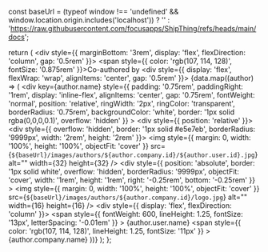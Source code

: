   const baseUrl = (typeof window !== 'undefined' && window.location.origin.includes('localhost')) ? '' : 'https://raw.githubusercontent.com/focusapps/ShipThing/refs/heads/main/docs';

  return (
    <div style={{ marginBottom: '3rem', display: 'flex', flexDirection: 'column', gap: '0.5rem' }}>
      <span style={{ color: 'rgb(107, 114, 128)', fontSize: '0.875rem' }}>Co-authored by</span>
      <div style={{ display: 'flex', flexWrap: 'wrap', alignItems: 'center', gap: '0.5rem' }}>
        {data.map((author) => (
          <div
            key={author.name}
            style={{
              padding: '0.75rem',
              paddingRight: '1rem',
              display: 'inline-flex',
              alignItems: 'center',
              gap: '0.75rem',
              fontWeight: 'normal',
              position: 'relative',
              ringWidth: '2px',
              ringColor: 'transparent',
              borderRadius: '0.75rem',
              backgroundColor: 'white',
              border: '1px solid rgba(0,0,0,0.1)',
              overflow: 'hidden'
            }}
          >
            <div style={{ position: 'relative' }}>
              <div style={{ overflow: 'hidden', border: '1px solid #e5e7eb', borderRadius: '9999px', width: '2rem', height: '2rem' }}>
                <img
                  style={{ margin: 0, width: '100%', height: '100%', objectFit: 'cover' }}
                  src={`${baseUrl}/images/authors/${author.company.id}/${author.user.id}.jpg`}
                  alt=""
                  width={32}
                  height={32}
                />
              </div>
              <div
                style={{
                  position: 'absolute',
                  border: '1px solid white',
                  overflow: 'hidden',
                  borderRadius: '9999px',
                  objectFit: 'cover',
                  width: '1rem',
                  height: '1rem',
                  right: '-0.25rem',
                  bottom: '-0.25rem'
                }}
              >
                <img
                  style={{ margin: 0, width: '100%', height: '100%', objectFit: 'cover' }}
                  src={`${baseUrl}/images/authors/${author.company.id}/logo.jpg`}
                  alt=""
                  width={16}
                  height={16}
                />
              </div>
            </div>
            <div style={{ display: 'flex', flexDirection: 'column' }}>
              <span
                style={{
                  fontWeight: 600,
                  lineHeight: 1.25,
                  fontSize: '13px',
                  letterSpacing: '-0.01em'
                }}
              >
                {author.user.name}
              </span>
              <span
                style={{
                  color: 'rgb(107, 114, 128)',
                  lineHeight: 1.25,
                  fontSize: '11px'
                }}
              >
                {author.company.name}
              </span>
            </div>
          </div>
        ))}
      </div>
    </div>
  );
};
